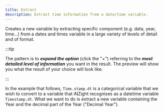 ```yaml
---
title: Extract
description: Extract time information from a date/time variable.
---
```


Creates a new variable by extracting specific component (e.g. data, year, time...) from a dates and times variable in a large variety of levels of detail and of format.

:::tip

The pattern is to **_expand the option_** (click the "+") referring to the **_most detailed level of information_** you want in the result. The preview will show you what the result of your choice will look like.

:::

In the example that follows, `Time.stamp.dt` is a categorical variable that we wish to convert to a
variable that iNZight recognises as a datetime variable `Timestamp.dt`. What we want to do is extract a new variable containing the Year and the decimal part of the Year ("Decimal Year").


<Figure src={extractFrom} caption="Extract from date-time menu" />
